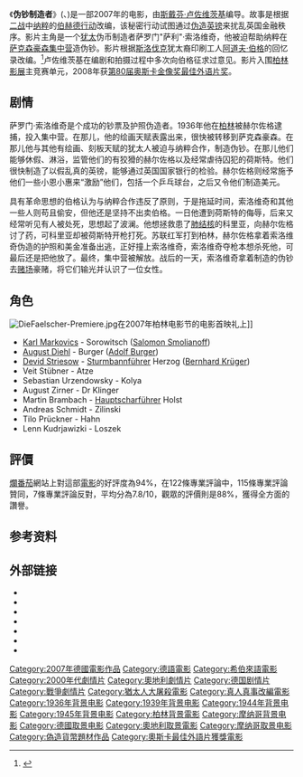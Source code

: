 {{noteTA
|T=zh-hk:偽術大師; zh-tw:偽鈔風暴; zh-cn:伪钞制造者;
|G1=Show
|G2=Movie
}}
{{Infobox film
| name           = 偽鈔制造者
| original_name = Die Fälscher
| cn_name = 伪钞制造者
| tw_name = 偽鈔風暴
| hk_name = 偽術大師
| image          = Counterfeiters_ver3.jpg
| caption        =  
| director       = [[斯戴芬·卢佐维茨基|斯戴芬·卢佐维茨基]]
| producer       = [[Josef_Aichholzer|Josef Aichholzer]] <br />[[Nina_Bohlmann|Nina Bohlmann]] <br />[[Babette_Schröder|Babette Schröder]]
| writer         = [[斯戴芬·卢佐维茨基|斯戴芬·卢佐维茨基]] <br />[[阿道夫·伯格|阿道夫·伯格]] {{small|(书)}}
| starring       = [[卡尔·马克维斯|卡尔·马克维斯]] <br />[[奧古斯特·迪赫|奧古斯特·迪赫]] <br />[[Devid_Striesow|Devid Striesow]]
| music          = [[Marius_Ruhland|Marius Ruhland]]
| cinematography = [[Benedict_Neuenfels|Benedict Neuenfels]]
| editing        = [[Britta_Nahler|Britta Nahler]]
| distributor    = [[Universum_Film_AG|Universum Film AG]] <br />[[Sony_Pictures_Classics|Sony Pictures Classics]] (English subtitles)
| released       = 2007年3月2日（德国）<br />2007年3月23日（奥地利）
| runtime        = 98分钟
| country        = 奥地利 <br />德国
| language       = 德语
| budget         = €420万<ref>{{cite web | last = Schiefer | first = Karin | title = Stefan Ruzowitzky: ''The Counterfeiters'' | publisher = Austrian Film Commission | year = 2006 | url = http://www.afc.at/jart/prj3/afc/main.jart?rel=de&reserve-mode=active&content-id=1148999736995&artikel_id=1169655749044 | accessdate = 2008-05-13 | deadurl = yes | archiveurl = https://web.archive.org/web/20110531195136/http://www.afc.at/jart/prj3/afc/main.jart?rel=de&reserve-mode=active&content-id=1148999736995&artikel_id=1169655749044 | archivedate = 2011-05-31 }}</ref>
| gross          = $20,199,663
}}
《'''伪钞制造者'''》({{lang-de|Die Fälscher}}、{{lang-en|The Counterfeiters}})是一部2007年的电影，由[[斯戴芬·卢佐维茨基|斯戴芬·卢佐维茨基]]编导。故事是根据[[二战|二战]]中[[纳粹|纳粹]]的[[伯赫德行动|伯赫德行动]]改编，该秘密行动试图通过[[伪造|伪造]][[英镑|英镑]]来扰乱英国金融秩序。影片主角是一个[[犹太|犹太]]伪币制造者萨罗门"萨利"·索洛维奇，他被迫帮助纳粹在[[萨克森豪森集中营|萨克森豪森集中营]]造伪钞。影片根据[[斯洛伐克|斯洛伐克]]犹太裔印刷工人[[阿道夫·伯格|阿道夫·伯格]]的回忆录改编。<ref>{{Cite web |url=http://www.aish.com/holocaust/people/The_Counterfeiters.asp |title=The Counterfeiters Tell Their Tale |accessdate=2010-09-13 |archive-date=2018-08-28 |archive-url=https://web.archive.org/web/20180828204441/http://www.aish.com/ho/p/48965226.html |dead-url=no }}</ref>卢佐维茨基在编剧和拍摄过程中多次向伯格征求过意见。影片入围[[柏林影展|柏林影展]]主竞赛单元，2008年获[[第80届奥斯卡金像奖|第80届奥斯卡金像奖]][[奥斯卡最佳外语片奖|最佳外语片奖]]。

==剧情==
萨罗门·索洛维奇是个成功的钞票及护照伪造者。1936年他在[[柏林|柏林]]被赫尔佐格逮捕，投入集中营。在那儿，他的绘画天赋表露出来，很快被转移到萨克森豪森。在那儿他与其他有绘画、刻板天赋的犹太人被迫与纳粹合作，制造伪钞。在那儿他们能够休假、淋浴，监管他们的有狡猾的赫尔佐格以及经常虐待囚犯的荷斯特。他们很快制造了以假乱真的英镑，能够通过英国国家银行的检验。赫尔佐格则经常施予他们一些小恩小惠来“激励”他们，包括一个乒乓球台，之后又令他们制造美元。

具有革命思想的伯格认为与纳粹合作违反了原则，于是拖延时间，索洛维奇和其他一些人则苟且偷安，但他还是坚持不出卖伯格。一日他遭到荷斯特的侮辱，后来又经常听见有人被处死，思想起了波澜。他想拯救患了[[肺结核|肺结核]]的科里亚，向赫尔佐格讨了药，可科里亚却被荷斯特开枪打死。苏联红军打到柏林，赫尔佐格拿着索洛维奇伪造的护照和美金准备出逃，正好撞上索洛维奇，索洛维奇夺枪本想杀死他，可最后还是把他放了。最终，集中营被解放。战后的一天，索洛维奇拿着制造的伪钞去[[赌场|赌场]]豪赌，将它们输光并认识了一位女性。

==角色==
[[File:DieFaelscher-Premiere.jpg|thumb]]在2007年柏林电影节的电影首映礼上]]
* [[Karl_Markovics|Karl Markovics]] - Sorowitsch ([[Salomon_Smolianoff|Salomon Smolianoff]])
* [[奧古斯特·迪赫|August Diehl]] - Burger ([[Adolf_Burger|Adolf Burger]])
* [[Devid_Striesow|Devid Striesow]] - [[Sturmbannführer|Sturmbannführer]] Herzog ([[Bernhard_Krüger|Bernhard Krüger]])
* Veit Stübner - Atze
* Sebastian Urzendowsky - Kolya
* August Zirner - Dr Klinger
* Martin Brambach - [[Hauptscharführer|Hauptscharführer]] Holst
* Andreas Schmidt - Zilinski
* Tilo Prückner - Hahn
* Lenn Kudrjawizki - Loszek

==評價==
[[爛番茄|爛番茄]]網站上對這部[[電影|電影]]的好評度為94%，在122條專業評論中，115條專業評論贊同，7條專業評論反對，平均分為7.8/10，觀眾的評價則是88%，獲得全方面的讚譽。

==参考资料==
<references />

==外部链接==
{{commons category|Die Fälscher}}
* {{official website|http://www.sonyclassics.com/thecounterfeiters/}}
* {{IMDb title|0813547}}
* {{allrovi movie|390906}}
* {{douban|2381810}}
* {{mojo title|counterfeiters}}
* {{rotten-tomatoes|counterfeiter}}
* {{metacritic film|counterfeiters}}

{{奥斯卡最佳外语片奖 (2001–2020)}}
{{Authority control}}
{{DEFAULTSORT:Fälscher, Die}}
[[Category:2007年德國電影作品|Category:2007年德國電影作品]]
[[Category:德語電影|Category:德語電影]]
[[Category:希伯來語電影|Category:希伯來語電影]]
[[Category:2000年代劇情片|Category:2000年代劇情片]]
[[Category:奧地利劇情片|Category:奧地利劇情片]]
[[Category:德国剧情片|Category:德国剧情片]]
[[Category:戰爭劇情片|Category:戰爭劇情片]]
[[Category:猶太人大屠殺電影|Category:猶太人大屠殺電影]]
[[Category:真人真事改編電影|Category:真人真事改編電影]]
[[Category:1936年背景电影|Category:1936年背景电影]]
[[Category:1939年背景电影|Category:1939年背景电影]]
[[Category:1944年背景电影|Category:1944年背景电影]]
[[Category:1945年背景电影|Category:1945年背景电影]]
[[Category:柏林背景電影|Category:柏林背景電影]]
[[Category:摩纳哥背景电影|Category:摩纳哥背景电影]]
[[Category:德國取景电影|Category:德國取景电影]]
[[Category:奧地利取景電影|Category:奧地利取景電影]]
[[Category:摩纳哥取景电影|Category:摩纳哥取景电影]]
[[Category:偽造貨幣題材作品|Category:偽造貨幣題材作品]]
[[Category:奧斯卡最佳外語片獲獎電影|Category:奧斯卡最佳外語片獲獎電影]]